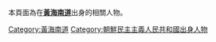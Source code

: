 本頁面為在'''[[黃海南道|黃海南道]]'''出身的相關人物。

[[Category:黃海南道|Category:黃海南道]]
[[Category:朝鮮民主主義人民共和國出身人物|Category:朝鮮民主主義人民共和國出身人物]]